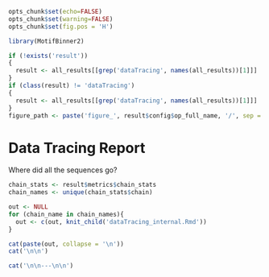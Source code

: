 ```r
opts_chunk$set(echo=FALSE)
opts_chunk$set(warning=FALSE)
opts_chunk$set(fig.pos = 'H')

library(MotifBinner2)

if (!exists('result'))
{
  result <- all_results[[grep('dataTracing', names(all_results))[1]]]
}
if (class(result) != 'dataTracing')
{
  result <- all_results[[grep('dataTracing', names(all_results))[1]]]
}
figure_path <- paste('figure_', result$config$op_full_name, '/', sep = '')
```
# Data Tracing Report

Where did all the sequences go?

```r
chain_stats <- result$metrics$chain_stats
chain_names <- unique(chain_stats$chain)

out <- NULL
for (chain_name in chain_names){
  out <- c(out, knit_child('dataTracing_internal.Rmd'))
}
```

```r
cat(paste(out, collapse = '\n'))
cat('\n\n')
```

```r
cat('\n\n---\n\n')
```
